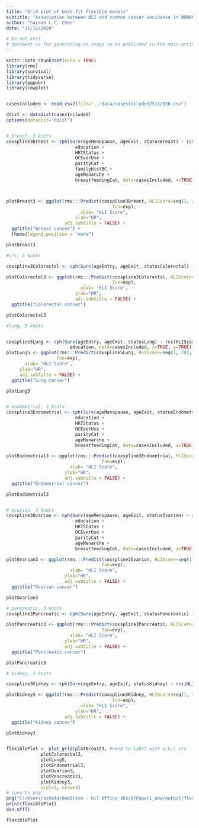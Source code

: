 ```yaml
---
title: "Grid plot of best fit flexible models"
subtitle: "Association between HLI and common cancer incidence in NOWAC"
author: "Sairah L.F. Chen"
date: "11/12/2020"

# Do not knit
# document is for generating an image to be published in the main article
---
```



```r
knitr::opts_chunk$set(echo = TRUE)
library(rms)
library(survival)
library(tidyverse)
library(ggpubr)
library(cowplot)


casesIncluded <- read.csv2(file="../data/casesIncluded25112020.csv")
```

```r

ddist <- datadist(casesIncluded)
options(datadist="ddist")


# breast, 3 knots
coxspline3Breast <- cph(Surv(ageMenopause, ageExit, statusBreast) ~ rcs(HLIScore, 3) + 
                          education +
                          HRTStatus +
                          OCEverUse +
                          parityCat +
                          familyHistBC +
                          ageMenarche +
                          breastfeedingCat, data=casesIncluded, x=TRUE, y=TRUE)



plotBreast3 <- ggplot(rms:::Predict(coxspline3Breast, HLIScore=seq(1, 20),
                                        fun=exp),
                            xlab= "HLI Score",
                          ylab="HR",
                      adj.subtitle = FALSE) + 
  ggtitle("Breast cancer") +
  theme(legend.position = "none")

plotBreast3

#crc, 3 knots

coxspline3Colorectal <- cph(Surv(ageEntry, ageExit, statusColorectal) ~ rcs(HLIScore, 3) + education, data=casesIncluded, x=TRUE, y=TRUE)

plotColorectal3 <- ggplot(rms:::Predict(coxspline3Colorectal, HLIScore=seq(1, 20),
                                        fun=exp),
                            xlab= "HLI Score",
                          ylab="HR",
                          adj.subtitle = FALSE) + 
  ggtitle("Colorectal cancer")

plotColorectal3

#lung, 5 knots


coxspline5Lung <- cph(Surv(ageEntry, ageExit, statusLung) ~ rcs(HLIScore, 5) + 
                        education, data=casesIncluded, x=TRUE, y=TRUE)
plotLung5 <- ggplot(rms:::Predict(coxspline5Lung, HLIScore=seq(1, 20),
                   fun=exp),
       xlab= "HLI Score",
     ylab="HR",
     adj.subtitle = FALSE) + 
  ggtitle("Lung cancer")

plotLung5


# endometrial, 3 knots
coxspline3Endometrial <- cph(Surv(ageMenopause, ageExit, statusEndometrial) ~ rcs(HLIScore, 3) + 
                          education +
                          HRTStatus +
                          OCEverUse +
                          parityCat +
                          ageMenarche +
                          breastfeedingCat, data=casesIncluded, x=TRUE, y=TRUE)

plotEndometrial3 <- ggplot(rms:::Predict(coxspline3Endometrial, HLIScore=seq(1, 20),
                                    fun=exp),
                        xlab= "HLI Score",
                      ylab="HR",
                      adj.subtitle = FALSE) + 
  ggtitle("Endometrial cancer")

plotEndometrial3


# ovarian, 3 knots
coxspline3Ovarian <- cph(Surv(ageMenopause, ageExit, statusOvarian) ~ rcs(HLIScore, 3) + 
                          education +
                          HRTStatus +
                          OCEverUse +
                          parityCat +
                          ageMenarche +
                          breastfeedingCat, data=casesIncluded, x=TRUE, y=TRUE)

plotOvarian3 <- ggplot(rms:::Predict(coxspline3Ovarian, HLIScore=seq(1, 20),
                                    fun=exp),
                        xlab= "HLI Score",
                      ylab="HR",
                      adj.subtitle = FALSE) + 
  ggtitle("Ovarian cancer")

plotOvarian3 

# pancreatic, 3 knots
coxspline3Pancreatic <- cph(Surv(ageEntry, ageExit, statusPancreatic) ~ rcs(HLIScore, 3) + education, data=casesIncluded, x=TRUE, y=TRUE)

plotPancreatic3 <- ggplot(rms:::Predict(coxspline3Pancreatic, HLIScore=seq(1, 20),
                                    fun=exp),
                        xlab= "HLI Score",
                      ylab="HR",
                      adj.subtitle = FALSE) + 
  ggtitle("Pancreatic cancer")

plotPancreatic3

# kidney, 3 knots

coxspline3Kidney <- cph(Surv(ageEntry, ageExit, statusKidney) ~ rcs(HLIScore, 3) + education, data=casesIncluded, x=TRUE, y=TRUE)

plotKidney3 <- ggplot(rms:::Predict(coxspline3Kidney, HLIScore=seq(1, 20),
                                        fun=exp),
                            xlab= "HLI Score",
                          ylab="HR",
                      adj.subtitle = FALSE) + 
  ggtitle("Kidney cancer")

plotKidney3


flexiblePlot <- plot_grid(plotBreast3, #need to label with a,b,c etc
             plotColorectal3, 
             plotLung5,
             plotEndometrial3,
             plotOvarian3,
             plotPancreatic3,
             plotKidney3,
             ncol=3, nrow=3) 
# save to png
png("C:/Users/sch044/OneDrive - UiT Office 365/R/Paper1_new/output/flexible_bestfit_plot.png", width= 1600, height = 1600)
print(flexiblePlot)
dev.off()

flexiblePlot

```






